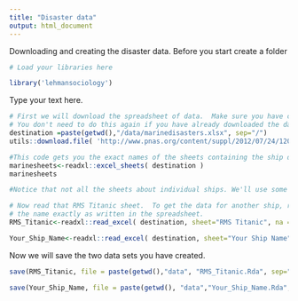 ```yaml
---
title: "Disaster data"
output: html_document
---
```


Downloading and creating the disaster data.
Before you start create a folder
 
```r
# Load your libraries here

library('lehmansociology')

```

Type your text here.

````r
# First we will download the spreadsheet of data.  Make sure you have created a data folder before doing this.
# You don't need to do this again if you have already downloaded the data, but it won't hurt.
destination =paste(getwd(),"/data/marinedisasters.xlsx", sep="/")
utils::download.file( 'http://www.pnas.org/content/suppl/2012/07/24/1207156109.DCSupplemental/sd01.xlsx', destfile = destination )

#This code gets you the exact names of the sheets containing the ship data. 
marinesheets<-readxl::excel_sheets( destination )
marinesheets

#Notice that not all the sheets about individual ships. We'll use some of the other information later.

# Now read that RMS Titanic sheet.  To get the data for another ship, replace with
# the name exactly as written in the spreadsheet.
RMS_Titanic<-readxl::read_excel( destination, sheet="RMS Titanic", na =".")

Your_Ship_Name<-readxl::read_excel( destination, sheet="Your Ship Name", na =".")
````

Now we will save the two data sets you have created. 

```r
save(RMS_Titanic, file = paste(getwd(),"data", "RMS_Titanic.Rda", sep="/"))

save(Your_Ship_Name, file = paste(getwd(), "data","Your_Ship_Name.Rda", sep="/"))


```

